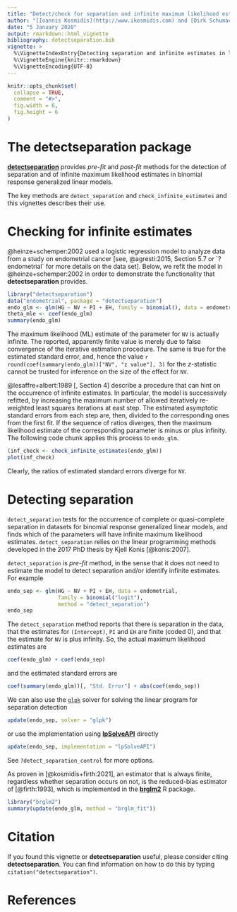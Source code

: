 ```yaml
---
title: "Detect/check for separation and infinite maximum likelihood estimates in logistic regression"
author: "[Ioannis Kosmidis](http://www.ikosmidis.com) and [Dirk Schumacher](http://www.dirk-schumacher.net)"
date: "5 January 2020"
output: rmarkdown::html_vignette
bibliography: detectseparation.bib
vignette: >
  %\VignetteIndexEntry{Detecting separation and infinite estimates in logistic regression}
  %\VignetteEngine{knitr::rmarkdown}
  %\VignetteEncoding{UTF-8}
---
```


```r
knitr::opts_chunk$set(
  collapse = TRUE,
  comment = "#>",
  fig.width = 6,
  fig.height = 6
)
```


# The **detectseparation** package

[**detectseparation**](https://github.com/ikosmidis/detectseparation)
provides *pre-fit* and *post-fit* methods for the detection of
separation and of infinite maximum likelihood estimates in binomial
response generalized linear models.

The key methods are `detect_separation` and `check_infinite_estimates`
and this vignettes describes their use.

# Checking for infinite estimates

@heinze+schemper:2002 used a logistic regression model to analyze data
from a study on endometrial cancer [see, @agresti:2015, Section 5.7 or
`?endometrial` for more details on the data set]. Below, we refit the
model in @heinze+schemper:2002 in order to demonstrate the
functionality that **detectseparation** provides.

```r
library("detectseparation")
data("endometrial", package = "detectseparation")
endo_glm <- glm(HG ~ NV + PI + EH, family = binomial(), data = endometrial)
theta_mle <- coef(endo_glm)
summary(endo_glm)
```

The maximum likelihood (ML) estimate of the parameter for `NV` is actually
infinite. The reported, apparently finite value is merely due to false
convergence of the iterative estimation procedure. The same is true
for the estimated standard error, and, hence the value `r
round(coef(summary(endo_glm))["NV", "z value"], 3)` for the $z$-statistic
cannot be trusted for inference on the size of the effect for `NV`.

@lesaffre+albert:1989[, Section 4] describe a procedure that can hint
on the occurrence of infinite estimates. In particular, the model is
successively refitted, by increasing the maximum number of allowed
iteratively re-weighted least squares iterations at east step. The
estimated asymptotic standard errors from each step are, then, divided
to the corresponding ones from the first fit. If the sequence of
ratios diverges, then the maximum likelihood estimate of the
corresponding parameter is minus or plus infinity. The following code
chunk applies this process to `endo_glm`.

```r
(inf_check <- check_infinite_estimates(endo_glm))
plot(inf_check)
```

Clearly, the ratios of estimated standard errors diverge for `NV`.

# Detecting separation

`detect_separation` tests for the occurrence of complete or
quasi-complete separation in datasets for binomial response
generalized linear models, and finds which of the parameters will have
infinite maximum likelihood estimates. `detect_separation` relies on
the linear programming methods developed in the 2017 PhD thesis by
Kjell Konis [@konis:2007].

`detect_separation` is *pre-fit* method, in the sense that it does not
need to estimate the model to detect separation and/or identify
infinite estimates. For example

```r
endo_sep <- glm(HG ~ NV + PI + EH, data = endometrial,
                family = binomial("logit"),
                method = "detect_separation")
endo_sep
```

The `detect_separation` method reports that there is separation in the
data, that the estimates for `(Intercept)`, `PI` and `EH` are finite
(coded 0), and that the estimate for `NV` is plus infinity. So, the
actual maximum likelihood estimates are

```r
coef(endo_glm) + coef(endo_sep)
```

and the estimated standard errors are

```r
coef(summary(endo_glm))[, "Std. Error"] + abs(coef(endo_sep))
```

We can also use the
[`glpk`](https://CRAN.R-project.org/package=ROI.plugin.glpk) solver
for solving the linear program for separation detection

```r
update(endo_sep, solver = "glpk")
```

or use the implementation using
[**lpSolveAPI**](https://CRAN.R-project.org/package=ROI.plugin.glpk)
directly

```r
update(endo_sep, implementation = "lpSolveAPI")
```
See `?detect_separation_control` for more options.

As proven in [@kosmidis+firth:2021], an estimator that is always
finite, regardless whether separation occurs on not, is the
reduced-bias estimator of [@firth:1993], which is implemented in the
[**brglm2**](https://CRAN.R-project.org/package=brglm2) R package.

```r
library("brglm2")
summary(update(endo_glm, method = "brglm_fit"))
```

# Citation
If you found this vignette or **detectseparation** useful, please
consider citing **detectseparation**. You can find information on how
to do this by typing `citation("detectseparation")`.

# References
